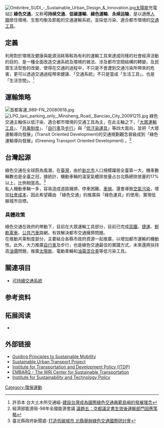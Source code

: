 {{article issues
|
{{Expand|time=2009-12-13T18:16:59+00:00}}
{{Globalize|time=2009-12-13T18:16:59+00:00}}
}}
[[File:Ombrière_SUDI_-_Sustainable_Urban_Design_&_Innovation.jpg|thumb]][[太陽能|太陽能]]充電站]]
'''綠色交通'''，又称'''可持续交通'''、'''低碳運輸'''、'''綠色運輸'''、'''永续运输'''，是以適應[[人類|人類]]居住環境、生態均衡及節能的交通運輸系統，並採低污染、適合都市環境的[[交通工具|交通工具]]。

== 定義 ==
利用對於環境及健康與能源消耗等較為有利的運輸工具來達成同樣的社會經濟活動的目的、是一種全面改造交通系統及環境的做法、涉及都市空間結構的轉變，及民眾生活型態的改變、使得在交通的過程中，不只是不會遭到交通污染所帶來的危害，更可以透過交通過程帶來健康、「交通系統」不只是當成「生活工具」，也是「生活空間」。<ref name="建設台灣成為國際綠色交通典範島嶼的發展理念">許添本 台大土木所交通組-[http://www.tvbs.com.tw/project/ad/free_car/1.pdf 建設台灣成為國際綠色交通典範島嶼的發展理念]</ref>

==運輸策略==
[[File:首都客運_989-FN_20080618.jpg|thumb]]
[[File:LPG_taxi_parking_only,_Minsheng_Road,_Banciao_City_20091215.jpg|thumb]]
綠色交通主軸係以低汙染、適合都市環境的交通工具為主，在此主軸之下，「[[大眾運輸工具|大眾運輸工具]]」、「[[共乘制度|共乘制度]]」、「[[自行車|自行車]]及[[步行|步行]]」與「[[低汙染運具|低汙染運具]]」等四大面向，並把「大眾運輸導向發展」(Transit Oriented Development)的交通規劃觀念晉級成到「綠色運輸導向發展」(Greening Transport Oriented Development) 。<ref name="京都議定書生效後運輸部門因應策略">經濟部能源局-98年全國能源會議 [http://www.moeaboe.gov.tw/Policy/98EnergyMeeting/conclusion/conclusion_5.htm 議題五：京都議定書生效後運輸部門因應策略]{{dead link|date=2018年4月 |bot=InternetArchiveBot |fix-attempted=yes }}</ref>

==台灣起源==
綠色交通在全球蔚為風潮，在[[臺灣|臺灣]]，由於[[新北市|新北市]]人口規模躍居全臺第一大，機車數輛數也是全臺之冠，據統計，機動車輛的溫室氣體排放量占台北縣總排放量的17%以上，比例相當高。<ref name="北縣碳排放量">臺北縣政府新聞處-[http://www.info.tpc.gov.tw/web/News?command=showDetail&postId=173745&groupId=8742 打造低碳城市 北縣舉辦綠色交通國際研討會]{{dead link|date=2018年4月 |bot=InternetArchiveBot |fix-attempted=yes }}</ref><br>
私人機動車輛一多，容易造成道路擁擠、停車困難、[[車禍|車禍]]，還會導致[[空氣污染|空氣污染]]，增加[[社會成本|社會成本]]，因此希望藉由 「綠色交通」的推廣與「綠色運具」的使用，實現低碳城市目標。

===具體政策===
綠色交通在政府的帶動下，目前在大眾運輸工具部分，目前已完成[[高鐵|高鐵]]、[[捷運|捷運]]、[[輕軌電車|輕軌電車]]、[[公共汽車|公共汽車]]路網，有效解決都市交通擁擠問題。<br>
在推動共乘制度部分，主要結合各縣市政府資源一起推廣，以增加都市運輸的機動性。此外，大力推廣[[自行車|自行車]]及步行，也是綠色交通最佳的實踐方式，未來還將扶持高[[油價|油價]]問題，推廣[[太陽能|太陽能]]、電動車輛和[[油電混合車|油電混合車]]等低污染工具。

==關連項目==
*[[可持續交通系統|可持續交通系統]]

==参考资料==
{{Reflist}}

==拓展阅读==
* {{Cite book|title=Build Your Own Electric Vehicle, 2nd Edition|author=Leitman, Seth and Brant, Bob |date=October 2008 |publisher=[[McGraw-Hill|McGraw-Hill]], Inc. |isbn=0071543732 |url=http://www.amazon.com/Build-Your-Own-Electric-Vehicle/dp/0071543732/ref=pd_bbs_sr_1?ie=UTF8&s=books&qid=1221763706&sr=8-1}}

==外部链接==
*[http://www.gdrc.org/uem/sustran/sustran-principles.html Guiding Principles to Sustainable Mobility] {{Wayback|url=http://www.gdrc.org/uem/sustran/sustran-principles.html |date=20110430085717 }}
*[http://www.sutp.org/ Sustainable Urban Transport Project] {{Wayback|url=http://www.sutp.org/ |date=20110228155342 }}
*[http://www.itdp.org/  Institute for Transportation and Development Policy (ITDP)] {{Wayback|url=http://www.itdp.org/ |date=20110208161611 }}
*[https://web.archive.org/web/20090219000211/http://www.embarq.org/ EMBARQ - The WRI Center for Sustainable Transportation]
*[https://web.archive.org/web/20080101005911/http://wwwistp.murdoch.edu.au/ Institute for Sustainability and Technology Policy]

{{Sustainability}}

{{DEFAULTSORT:绿色交通}}
[[Category:環保運動|Category:環保運動]]